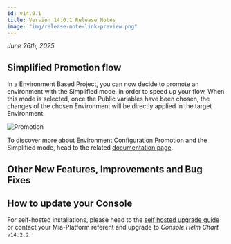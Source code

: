```yaml
---
id: v14.0.1
title: Version 14.0.1 Release Notes
image: "img/release-note-link-preview.png"
---
```




_June 26th, 2025_

## Simplified Promotion flow

In a Environment Based Project, you can now decide to promote an environment with the Simplified mode, in order to speed up your flow.
When this mode is selected, once the Public variables have been chosen, the changes of the chosen Environment will be directly applied in the target Environment.

![Promotion](img/promotion.png)


To discover more about Environment Configuration Promotion and the Simplified mode, head to the related [documentation page](/docs/14.2.1/products/console/set-up-infrastructure/env-based-management#simplified-mode).

## Other New Features, Improvements and Bug Fixes

<Accordion data={dataAccordion} />

## How to update your Console

For self-hosted installations, please head to the [self hosted upgrade guide](/docs/14.2.1/infrastructure/self-hosted/installation-chart/how-to-upgrade) or contact your Mia-Platform referent and upgrade to _Console Helm Chart_ `v14.2.2`.
